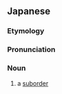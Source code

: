 ==Japanese==
{{DEFAULTSORT:あもく}}
{{ja-kanjitab|yomi=o|あ|もく}}

===Etymology===
{{prefix|ja|亜|目|tr1=a|t1=[[sub-]]|tr2=moku|t2=[[order]]}}

===Pronunciation===
{{ja-pron|あもく|y=o|acc=a}}

===Noun===
{{ja-noun|あもく}}

# {{lb|ja|taxonomy}} a [[suborder]]